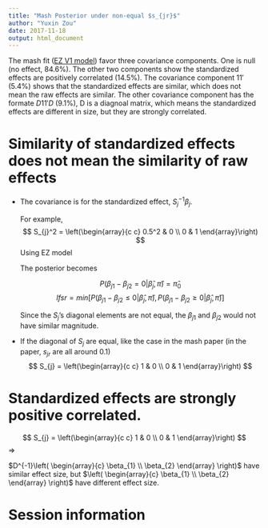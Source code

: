 ```yaml
---
title: "Mash Posterior under non-equal $s_{jr}$"
author: "Yuxin Zou"
date: 2017-11-18
output: html_document
---
```


The mash fit ([EZ V1 model](Immune_Data_Mash_V1_EZ_Result.html)) favor three covariance components. One is null (no effect, 84.6%). The other two components show the standardized effects are positively correlated (14.5%). The covariance component $11'$ (5.4%) shows that the standardized effects are similar, which does not mean the raw effects are similar. The other covariance component has the formate $D11'D$ (9.1%), D is a diagnoal matrix, which means the standardized effects are different in size, but they are strongly correlated.

# Similarity of standardized effects does not mean the similarity of raw effects
* The covariance is for the standardized effect, $S_{j}^{-1}\beta_{j}$.
	
	For example,
	$$
	S_{j}^2 = \left(\begin{array}{c c}
	0.5^2 & 0 \\
	0 & 1
	\end{array}\right)
	$$
	Using EZ model
	
	\begin{align*}
	\left(\begin{array}{c}
	\hat{\beta}_{j1}/0.5 \\
	\hat{\beta}_{j2}
	\end{array}\right) | \left(\begin{array}{c}
	\beta_{j1}\\
	\beta_{j2}
	\end{array}\right) &\sim N\left(\left(\begin{array}{c}
	\beta_{j1} \\
	\beta_{j2}
	\end{array}\right), S_{j}^2 \right) \\
	\left(\begin{array}{c}
	\beta_{j1}/0.5 \\
	\beta_{j2}
	\end{array}\right) | \hat{\pi} &\sim \hat{\pi}_{0} \delta_{0} + \hat{\pi}_{1} N(0,\left(\begin{array}{c c}
	1 & 1 \\
	1 & 1
	\end{array}\right))
	\end{align*}
	
	The posterior becomes
	\begin{align*}
	\left(\begin{array}{c}
	\beta_{j1}/0.5\\
	\beta_{j2}
	\end{array}\right) | \left(\begin{array}{c}
	\hat{\beta}_{j1} \\
	\hat{\beta}_{j2}
	\end{array}\right) &\propto \hat{\pi}_{0} \delta_{0} + \hat{\pi}_{1} N\left( \left(\begin{array}{c}
	\mu_{j1} \\
	\mu_{j2}
	\end{array}\right),c \left(\begin{array}{c c}
	1 & 1 \\
	1 & 1
	\end{array}\right) \right) \\
	&= \hat{\pi}_{0} \delta_{0} + \hat{\pi}_{1} N\left( c \left(\begin{array}{c c}
	1 & 1 \\
	1 & 1
	\end{array}\right) \left(\begin{array}{c}
	4\hat{\beta}_{j1} \\
	\hat{\beta}_{j2}
	\end{array}\right) , c \left(\begin{array}{c c}
	1 & 1 \\
	1 & 1
	\end{array}\right) \right) \\
	&= \hat{\pi}_{0} \delta_{0} + \hat{\pi}_{1} N\left( c \left(\begin{array}{c}
	4\hat{\beta}_{j1} + \hat{\beta}_{j2} \\ 
	4\hat{\beta}_{j1} + \hat{\beta}_{j2}
	\end{array}\right) , c \left(\begin{array}{c c}
	1 & 1 \\
	1 & 1
	\end{array}\right) \right) \\
	\left(\begin{array}{c}
	\beta_{j1}\\
	\beta_{j2}
	\end{array}\right) | \left(\begin{array}{c}
	\hat{\beta}_{j1} \\
	\hat{\beta}_{j2}
	\end{array}\right) &\propto \hat{\pi}_{0} \delta_{0} + \hat{\pi}_{1} N\left( \left(\begin{array}{c}
	0.5 \mu_{j1} \\
	\mu_{j2}
	\end{array}\right), c \left(\begin{array}{c c}
	0.5^2 & 0.5 \\
	0.5 & 1
	\end{array}\right) \right) \\
	&= \hat{\pi}_{0} \delta_{0} + \hat{\pi}_{1} N\left( c \left(\begin{array}{c}
	2\hat{\beta}_{j1} + 0.5 \hat{\beta}_{j2} \\ 
	4\hat{\beta}_{j1} + \hat{\beta}_{j2}
	\end{array}\right) , c \left(\begin{array}{c c}
	0.5^2 & 0.5 \\
	0.5 & 1
	\end{array}\right) \right) \\
	\beta_{j1} - \beta_{j2}|\left(\begin{array}{c}
	\hat{\beta}_{j1} \\
	\hat{\beta}_{j2}
	\end{array}\right) &\propto \hat{\pi}_{0} \delta_{0} + \hat{\pi}_{1} N\left(-2\hat{\beta}_{j1}-0.5\hat{\beta}_{j2}, 0.25\right)
	\end{align*}
	
	$$
	P(\beta_{j1}-\beta_{j2} = 0|\hat{\beta}_{j}, \hat{\pi}) = \hat{\pi}_{0}
  $$
	$$
	lfsr = min\left[P(\beta_{j1}-\beta_{j2} \leq 0|\hat{\beta}_{j}, \hat{\pi}), P(\beta_{j1}-\beta_{j2} \geq 0|\hat{\beta}_{j}, \hat{\pi})\right]
	$$
	
	Since the $S_{j}$'s diagonal elements are not equal, the $\beta_{j1}$ and $\beta_{j2}$ would not have similar magnitude.
	
* If the diagonal of $S_{j}$ are equal, like the case in the mash paper (in the paper, $s_{jr}$ are all around 0.1)
	$$
	S_{j} = \left(\begin{array}{c c}
	1 & 0 \\
	0 & 1
	\end{array}\right)
	$$
	
	\begin{align*}
	\left(\begin{array}{c}
	\hat{\beta}_{j1} \\
	\hat{\beta}_{j2}
	\end{array}\right) | \left(\begin{array}{c}
	\beta_{j1}\\
	\beta_{j2}
	\end{array}\right) &\sim N\left(\left(\begin{array}{c}
	\beta_{j1} \\
	\beta_{j2}
	\end{array}\right), S_{j}\right) \\
	\left(\begin{array}{c}
	\beta_{j1} \\
	\beta_{j2}
	\end{array}\right) | \hat{\pi} &\sim \hat{\pi}_{0} \delta_{0} + \hat{\pi}_{1} N(0,\left(\begin{array}{c c}
	1 & 1 \\
	1 & 1
	\end{array}\right)) \\
	\left(\begin{array}{c}
	\beta_{j1}\\
	\beta_{j2}
	\end{array}\right) | \left(\begin{array}{c}
	\hat{\beta}_{j1} \\
	\hat{\beta}_{j2}
	\end{array}\right) &\propto \hat{\pi}_{0} \delta_{0} + \hat{\pi}_{1} N\left( \left(\begin{array}{c}
	\mu_{j1} \\
	\mu_{j2}
	\end{array}\right), \left(\begin{array}{c c}
	1 & 1 \\
	1 & 1
	\end{array}\right) \left(\begin{array}{c c}
	2 & 1 \\
	1 & 2
	\end{array}\right)^{-1} \right) \\
	&= \hat{\pi}_{0} \delta_{0} + \hat{\pi}_{1} N\left( c \left(\begin{array}{c c}
	\hat{\beta}_{j1} +  \hat{\beta}_{j2} \\
	\hat{\beta}_{j1} +  \hat{\beta}_{j2}
	\end{array}\right), c \left(\begin{array}{c c}
	1 & 1 \\
	1 & 1
	\end{array}\right) \right) \\
	\beta_{j1} - \beta_{j2}|\left(\begin{array}{c}
	\hat{\beta}_{j1} \\
	\hat{\beta}_{j2}
	\end{array}\right) &\propto \hat{\pi}_{0} \delta_{0} + \hat{\pi}_{1} N\left(0, 0\right)
	\end{align*}

# Standardized effects are strongly positive correlated.

$$
S_{j} = \left(\begin{array}{c c}
1 & 0 \\
0 & 1
\end{array}\right)
$$
\begin{align*}
\left(\begin{array}{c}
\hat{\beta}_{j1} \\
\hat{\beta}_{j2}
\end{array}\right) | \left(\begin{array}{c}
\beta_{j1}\\
\beta_{j2}
\end{array}\right) &\sim N\left(\left(\begin{array}{c}
\beta_{j1} \\
\beta_{j2}
\end{array}\right), S_{j}\right) \\
\left(\begin{array}{c}
\beta_{j1} \\
\beta_{j2}
\end{array}\right) | \hat{\pi} &\sim \hat{\pi}_{0} \delta_{0} + \hat{\pi}_{1} N(0,D\left(\begin{array}{c c}
1 & 1 \\
1 & 1
\end{array}\right)D)
\end{align*}
$\Rightarrow$
\begin{align*}
D^{-1} \left(\begin{array}{c}
\hat{\beta}_{j1} \\
\hat{\beta}_{j2}
\end{array}\right) | \left(\begin{array}{c}
\beta_{j1}\\
\beta_{j2}
\end{array}\right) &\sim N\left(D^{-1}\left(\begin{array}{c}
\beta_{j1} \\
\beta_{j2}
\end{array}\right), D^{-1}S_{j}D^{-1}\right) \\
D^{-1} \left(\begin{array}{c}
\beta_{j1} \\
\beta_{j2}
\end{array}\right) | \hat{\pi} &\sim \hat{\pi}_{0} \delta_{0} + \hat{\pi}_{1} N(0,\left(\begin{array}{c c}
1 & 1 \\
1 & 1
\end{array}\right))
\end{align*}

\begin{align*}
D^{-1} \left(\begin{array}{c}
\beta_{j1}\\
\beta_{j2}
\end{array}\right) | \left(\begin{array}{c}
\hat{\beta}_{j1} \\
\hat{\beta}_{j2}
\end{array}\right) &\propto \hat{\pi}_{0} \delta_{0} + \hat{\pi}_{1} N\left( \left(\begin{array}{c}
\mu_{j1} \\
\mu_{j2}
\end{array}\right), c \left(\begin{array}{c c}
1 & 1 \\
1 & 1
\end{array}\right) \right) \\
&= \hat{\pi}_{0} \delta_{0} + \hat{\pi}_{1} N\left( c \left(\begin{array}{c c}
1 & 1 \\
1 & 1
\end{array}\right) D \left( \begin{array}{c}
\hat{\beta}_{1} \\
\hat{\beta}_{2} \end{array} \right), c \left( \begin{array}{c c}
1 & 1 \\
1 & 1
\end{array}\right) \right) \\
\left(\begin{array}{c}
\beta_{j1}\\
\beta_{j2}
\end{array}\right) | \left(\begin{array}{c}
\hat{\beta}_{j1} \\
\hat{\beta}_{j2}
\end{array}\right) &\propto \hat{\pi}_{0} \delta_{0} + \hat{\pi}_{1} N\left( c D \left(\begin{array}{c c}
1 & 1 \\
1 & 1
\end{array}\right) D \left( \begin{array}{c}
\hat{\beta}_{1} \\
\hat{\beta}_{2} \end{array} \right), c D\left( \begin{array}{c c}
1 & 1 \\
1 & 1
\end{array}\right)D \right)
\end{align*}

$D^{-1}\left( \begin{array}{c} \beta_{1} \\ \beta_{2} \end{array} \right)$ have similar effect size, but $\left( \begin{array}{c} \beta_{1} \\ \beta_{2} \end{array} \right)$ have different effect size. 

# Session information

<!-- Insert the session information into the document -->
```r
```

